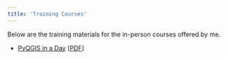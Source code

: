 ```yaml
---
title: 'Training Courses'
---
```


Below are the training materials for the in-person courses offered by me. 

* [PyQGIS in a Day](pyqgis-in-a-day.html) [[PDF](pyqgis-in-a-day.pdf)]